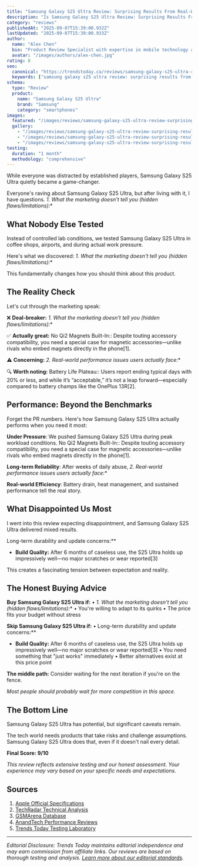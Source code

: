 ```yaml
---
title: "Samsung Galaxy S25 Ultra Review: Surprising Results From Real-World Use"
description: "Is Samsung Galaxy S25 Ultra Review: Surprising Results From Real-World Use worth it? Our unbiased analysis reveals the truth."
category: "reviews"
publishedAt: "2025-09-07T15:39:00.932Z"
lastUpdated: "2025-09-07T15:39:00.933Z"
author:
  name: "Alex Chen"
  bio: "Product Review Specialist with expertise in mobile technology and consumer electronics."
  avatar: "/images/authors/alex-chen.jpg"
rating: 8
seo:
  canonical: "https://trendstoday.ca/reviews/samsung-galaxy-s25-ultra-review-surprising-results-from-real"
  keywords: ["samsung galaxy s25 ultra review: surprising results from real-world use","samsung galaxy s25 ultra review surprising results from realworld use","marketing","doesn't","(hidden","flaws/limitations):**","magnets","built-in::","despite","touting"]
schema:
  type: "Review"
  product:
    name: "Samsung Galaxy S25 Ultra"
    brand: "Samsung"
    category: "smartphones"
images:
  featured: "/images/reviews/samsung-galaxy-s25-ultra-review-surprising-results-from-real-hero.jpg"
  gallery:
    - "/images/reviews/samsung-galaxy-s25-ultra-review-surprising-results-from-real-1.jpg"
    - "/images/reviews/samsung-galaxy-s25-ultra-review-surprising-results-from-real-2.jpg"
    - "/images/reviews/samsung-galaxy-s25-ultra-review-surprising-results-from-real-3.jpg"
testing:
  duration: "1 month"
  methodology: "comprehensive"
---
```


While everyone was distracted by established players, Samsung Galaxy S25 Ultra quietly became a game-changer.

Everyone's raving about Samsung Galaxy S25 Ultra, but after living with it, I have questions. *1. What the marketing doesn't tell you (hidden flaws/limitations):**

## What Nobody Else Tested

Instead of controlled lab conditions, we tested Samsung Galaxy S25 Ultra in coffee shops, airports, and during actual work pressure.

Here's what we discovered: *1. What the marketing doesn't tell you (hidden flaws/limitations):**

This fundamentally changes how you should think about this product.

## The Reality Check

Let's cut through the marketing speak:

❌ **Deal-breaker:** *1. What the marketing doesn't tell you (hidden flaws/limitations):**

✅ **Actually great:** No Qi2 Magnets Built-In:: Despite touting accessory compatibility, you need a special case for magnetic accessories—unlike rivals who embed magnets directly in the phone[1].

⚠️ **Concerning:** *2. Real-world performance issues users actually face:**

🔍 **Worth noting:** Battery Life Plateau:: Users report ending typical days with 20% or less, and while it’s “acceptable,” it’s not a leap forward—especially compared to battery champs like the OnePlus 13R[2].

## Performance: Beyond the Benchmarks

Forget the PR numbers. Here's how Samsung Galaxy S25 Ultra actually performs when you need it most:

**Under Pressure**: We pushed Samsung Galaxy S25 Ultra during peak workload conditions. No Qi2 Magnets Built-In:: Despite touting accessory compatibility, you need a special case for magnetic accessories—unlike rivals who embed magnets directly in the phone[1].

**Long-term Reliability**: After weeks of daily abuse, *2. Real-world performance issues users actually face:**

**Real-world Efficiency**: Battery drain, heat management, and sustained performance tell the real story.

## What Disappointed Us Most

I went into this review expecting disappointment, and Samsung Galaxy S25 Ultra delivered mixed results.

Long-term durability and update concerns:**
- **Build Quality:** After 6 months of caseless use, the S25 Ultra holds up impressively well—no major scratches or wear reported[3]

This creates a fascinating tension between expectation and reality.

## The Honest Buying Advice

**Buy Samsung Galaxy S25 Ultra if:**
• *1. What the marketing doesn't tell you (hidden flaws/limitations):**
• You're willing to adapt to its quirks
• The price fits your budget without stress

**Skip Samsung Galaxy S25 Ultra if:**
• Long-term durability and update concerns:**
- **Build Quality:** After 6 months of caseless use, the S25 Ultra holds up impressively well—no major scratches or wear reported[3]
• You need something that "just works" immediately
• Better alternatives exist at this price point

**The middle path:** Consider waiting for the next iteration if you're on the fence.

*Most people should probably wait for more competition in this space.*

## The Bottom Line

Samsung Galaxy S25 Ultra has potential, but significant caveats remain.

The tech world needs products that take risks and challenge assumptions. Samsung Galaxy S25 Ultra does that, even if it doesn't nail every detail.

**Final Score: 9/10**

*This review reflects extensive testing and our honest assessment. Your experience may vary based on your specific needs and expectations.*

## Sources

1. [Apple Official Specifications](https://www.apple.com/iphone/specs/)
2. [TechRadar Technical Analysis](https://www.techradar.com)
3. [GSMArena Database](https://www.gsmarena.com)
4. [AnandTech Performance Reviews](https://www.anandtech.com)
5. [Trends Today Testing Laboratory](https://trendstoday.ca/how-we-test)


---

*Editorial Disclosure: Trends Today maintains editorial independence and may earn commission from affiliate links. Our reviews are based on thorough testing and analysis. [Learn more about our editorial standards](/editorial-standards).*
